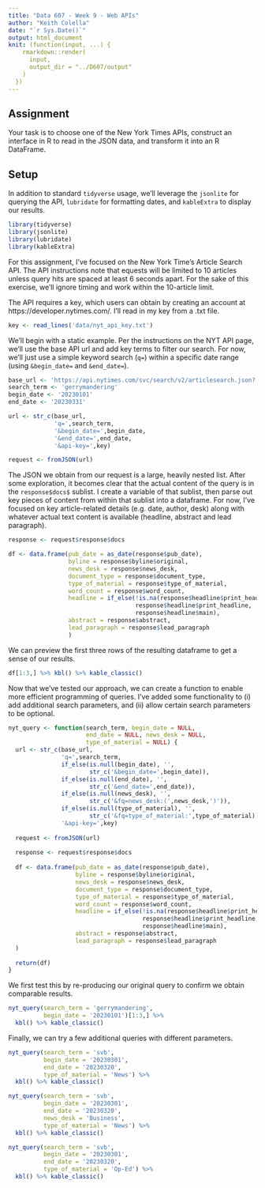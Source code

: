 ```yaml
---
title: "Data 607 - Week 9 - Web APIs"
author: "Keith Colella"
date: "`r Sys.Date()`"
output: html_document
knit: (function(input, ...) {
    rmarkdown::render(
      input,
      output_dir = "../D607/output"
    )
  })
---
```


## Assignment

Your task is to choose one of the New York Times APIs, construct an interface in R to read in the JSON data, and transform it into an R DataFrame.

## Setup

In addition to standard `tidyverse` usage, we'll leverage the `jsonlite` for querying the API, `lubridate` for formatting dates, and `kableExtra` to display our results.

```r
library(tidyverse)
library(jsonlite)
library(lubridate)
library(kableExtra)
```

For this assignment, I've focused on the New York Time's Article Search API. The API instructions note that equests will be limited to 10 articles unless query hits are spaced at least 6 seconds apart. For the sake of this exercise, we'll ignore timing and work within the 10-article limit.

The API requires a key, which users can obtain by creating an account at https://developer.nytimes.com/. I'll read in my key from a .txt file.

```r
key <- read_lines('data/nyt_api_key.txt')
```

We'll begin with a static example. Per the instructions on the NYT API page, we'll use the base API url and add key terms to filter our search. For now, we'll just use a simple keyword search (`q=`) within a specific date range (using `&begin_date=` and `&end_date=`).

```r
base_url <- 'https://api.nytimes.com/svc/search/v2/articlesearch.json?'
search_term <- 'gerrymandering'
begin_date <- '20230101'
end_date <- '20230331'

url <- str_c(base_url,
             'q=',search_term,
             '&begin_date=',begin_date,
             '&end_date=',end_date,
             '&api-key=',key)

request <- fromJSON(url)
```

The JSON we obtain from our request is a large, heavily nested list. After some exploration, it becomes clear that the actual content of the query is in the `response$docs$` sublist. I create a variable of that sublist, then parse out key pieces of content from within that sublist into a dataframe. For now, I've focused on key article-related details (e.g. date, author, desk) along with whatever actual text content is available (headline, abstract and lead paragraph). 

```r
response <- request$response$docs

df <- data.frame(pub_date = as_date(response$pub_date),
                 byline = response$byline$original,
                 news_desk = response$news_desk,
                 document_type = response$document_type,
                 type_of_material = response$type_of_material,
                 word_count = response$word_count,
                 headline = if_else(!is.na(response$headline$print_headline),
                                    response$headline$print_headline,
                                    response$headline$main),
                 abstract = response$abstract,
                 lead_paragraph = response$lead_paragraph
                 )
```

We can preview the first three rows of the resulting dataframe to get a sense of our results.

```r
df[1:3,] %>% kbl() %>% kable_classic()
```

Now that we've tested our approach, we can create a function to enable more efficient programming of queries. I've added some functionality to (i) add additional search parameters, and (ii) allow certain search parameters to be optional.

```r
nyt_query <- function(search_term, begin_date = NULL, 
                      end_date = NULL, news_desk = NULL, 
                      type_of_material = NULL) {
  url <- str_c(base_url,
               'q=',search_term,
               if_else(is.null(begin_date), '',
                       str_c('&begin_date=',begin_date)),
               if_else(is.null(end_date), '',
                       str_c('&end_date=',end_date)),
               if_else(is.null(news_desk), '',
                       str_c('&fq=news_desk:(',news_desk,')')),
               if_else(is.null(type_of_material), '',
                       str_c('&fq=type_of_material:',type_of_material)),
               '&api-key=',key)
  
  request <- fromJSON(url)
  
  response <- request$response$docs
  
  df <- data.frame(pub_date = as_date(response$pub_date),
                   byline = response$byline$original,
                   news_desk = response$news_desk,
                   document_type = response$document_type,
                   type_of_material = response$type_of_material,
                   word_count = response$word_count,
                   headline = if_else(!is.na(response$headline$print_headline),
                                      response$headline$print_headline,
                                      response$headline$main),
                   abstract = response$abstract,
                   lead_paragraph = response$lead_paragraph
  )
  
  return(df)
}
```

We first test this by re-producing our original query to confirm we obtain comparable results.

```r
nyt_query(search_term = 'gerrymandering', 
          begin_date = '20230101')[1:3,] %>% 
  kbl() %>% kable_classic()
```

Finally, we can try a few additional queries with different parameters.

```r
nyt_query(search_term = 'svb', 
          begin_date = '20230301',
          end_date = '20230320',
          type_of_material = 'News') %>% 
  kbl() %>% kable_classic()

nyt_query(search_term = 'svb', 
          begin_date = '20230301',
          end_date = '20230320',
          news_desk = 'Business',
          type_of_material = 'News') %>% 
  kbl() %>% kable_classic()

nyt_query(search_term = 'svb', 
          begin_date = '20230301',
          end_date = '20230320',
          type_of_material = 'Op-Ed') %>% 
  kbl() %>% kable_classic()
```


